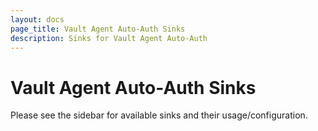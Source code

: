 ```yaml
---
layout: docs
page_title: Vault Agent Auto-Auth Sinks
description: Sinks for Vault Agent Auto-Auth
---
```


# Vault Agent Auto-Auth Sinks

Please see the sidebar for available sinks and their usage/configuration.

